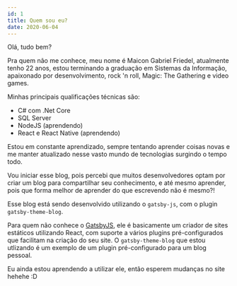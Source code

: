 ```yaml
---
id: 1
title: Quem sou eu?
date: 2020-06-04
---
```


Olá, tudo bem?

Pra quem não me conhece, meu nome é Maicon Gabriel Friedel, atualmente tenho 22 anos, estou terminando a graduação em Sistemas da Informação, apaixonado por desenvolvimento, rock 'n roll, Magic: The Gathering e video games.

Minhas principais qualificações técnicas são:

- C# com .Net Core
- SQL Server
- NodeJS (aprendendo)
- React e React Native (aprendendo)

Estou em constante aprendizado, sempre tentando aprender coisas novas e me manter atualizado nesse vasto mundo de tecnologias surgindo o tempo todo.

Vou iniciar esse blog, pois percebi que muitos desenvolvedores optam por criar um blog para compartilhar seu conhecimento, e até mesmo aprender, pois que forma melhor de aprender do que escrevendo não é mesmo?!

Esse blog está sendo desenvolvido utilizando o `gatsby-js`, com o plugin `gatsby-theme-blog`.

Para quem não conhece o [GatsbyJS](https://www.gatsbyjs.org/), ele é basicamente um criador de sites estáticos utilizando React, com suporte a vários plugins pré-configurados que facilitam na criação do seu site.
O `gatsby-theme-blog` que estou utlizando é um exemplo de um plugin pré-configurado para um blog pessoal.

Eu ainda estou aprendendo a utilizar ele, então esperem mudanças no site hehehe :D

